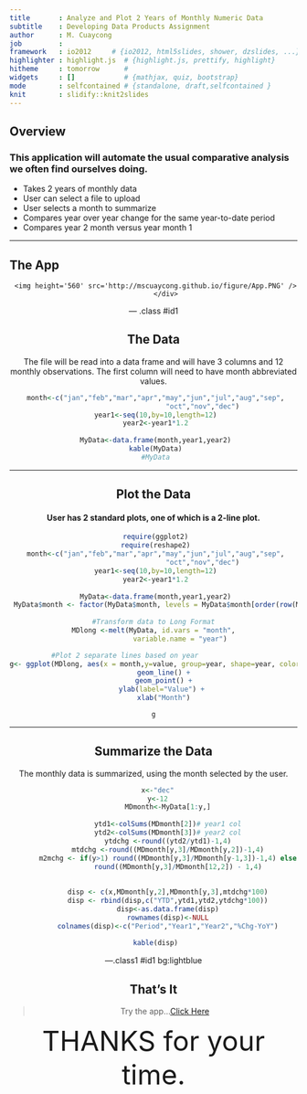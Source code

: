 ```yaml
---
title       : Analyze and Plot 2 Years of Monthly Numeric Data
subtitle    : Developing Data Products Assignment
author      : M. Cuaycong
job         : 
framework   : io2012     # {io2012, html5slides, shower, dzslides, ...}
highlighter : highlight.js  # {highlight.js, prettify, highlight}
hitheme     : tomorrow      # 
widgets     : []            # {mathjax, quiz, bootstrap}
mode        : selfcontained # {standalone, draft,selfcontained }
knit        : slidify::knit2slides
--- 
```


## Overview

### This application will automate the usual comparative analysis we often find ourselves doing.

* Takes 2 years of monthly data
* User can select a file to upload
* User selects a month to summarize
* Compares year over year change for the same year-to-date period
* Compares year 2 month versus year month 1


---

##  The App

<div style='text-align: center;'>
     <img height='560' src='http://mscuaycong.github.io/figure/App.PNG' />
          </div>


--- .class #id1 

## The Data

The file will be read into a data frame and will have 3 columns and 12 monthly observations.  The first column will need to have month abbreviated values.


```r
 month<-c("jan","feb","mar","apr","may","jun","jul","aug","sep",
                        "oct","nov","dec")
 year1<-seq(10,by=10,length=12)
 year2<-year1*1.2
               
 MyData<-data.frame(month,year1,year2)
 kable(MyData)
 #MyData
```



---

## Plot the Data
#### User has 2 standard plots, one of which is a 2-line plot.


```r
 require(ggplot2)
 require(reshape2)
 month<-c("jan","feb","mar","apr","may","jun","jul","aug","sep",
                        "oct","nov","dec")
 year1<-seq(10,by=10,length=12)
 year2<-year1*1.2
               
 MyData<-data.frame(month,year1,year2)
 MyData$month <- factor(MyData$month, levels = MyData$month[order(row(MyData)[,1])])
 
#Transform data to Long Format
MDlong <-melt(MyData, id.vars = "month",
              variable.name = "year") 

#Plot 2 separate lines based on year              
g<- ggplot(MDlong, aes(x = month,y=value, group=year, shape=year, color=year)) + 
     geom_line() +
     geom_point() +
     ylab(label="Value") + 
     xlab("Month")

g
```


---

## Summarize the Data

The monthly data is summarized, using the month selected by the user.

```r
  x<-"dec"
  y<-12
       MDmonth<-MyData[1:y,]
       
       ytd1<-colSums(MDmonth[2])# year1 col
       ytd2<-colSums(MDmonth[3])# year2 col
       ytdchg <-round((ytd2/ytd1)-1,4)
       mtdchg <-round((MDmonth[y,3]/MDmonth[y,2])-1,4)
       m2mchg <- if(y>1) round((MDmonth[y,3]/MDmonth[y-1,3])-1,4) else
            round((MDmonth[y,3]/MDmonth[12,2]) - 1,4)
       
       
       disp <- c(x,MDmonth[y,2],MDmonth[y,3],mtdchg*100)
       disp <- rbind(disp,c("YTD",ytd1,ytd2,ytdchg*100))
       disp<-as.data.frame(disp)
       rownames(disp)<-NULL
       colnames(disp)<-c("Period","Year1","Year2","%Chg-YoY")
       
 kable(disp)
```


---.class1 #id1 bg:lightblue

## That's It

> Try the app...[Click Here](https://mscuaycong.shinyapps.io/DDPAssign/)



<div style='text-align: center;'>

<font size="10">THANKS for your time.</font>

  </div>



